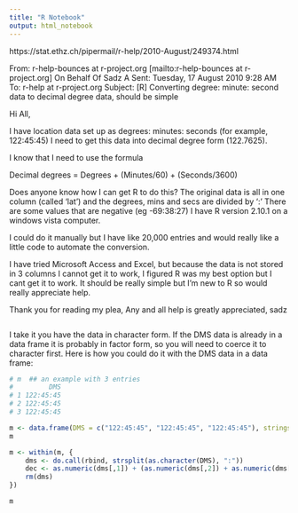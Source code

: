 ```yaml
---
title: "R Notebook"
output: html_notebook
---
```


https://stat.ethz.ch/pipermail/r-help/2010-August/249374.html

From: r-help-bounces at r-project.org [mailto:r-help-bounces at r-project.org] On Behalf Of Sadz A
Sent: Tuesday, 17 August 2010 9:28 AM
To: r-help at r-project.org
Subject: [R] Converting degree: minute: second data to decimal degree data, should be simple

Hi All, 

I have location data set up as degrees: minutes: seconds (for example, 
122:45:45) I need to get this data into decimal degree form (122.7625). 

I know that I need to use the formula

Decimal degrees = Degrees + (Minutes/60) + (Seconds/3600)

Does anyone know how I can get R to do this?
The original data is all in one column (called 'lat') and the degrees, mins and 
secs are divided by ':'
There are some values that are negative (eg -69:38:27)
I have R version 2.10.1 on a windows vista computer. 

I could do it manually but I have like 20,000 entries and would really like a 
little code to automate the conversion. 

I have tried Microsoft Access and Excel, but because the data is not stored in 
3 columns I cannot get it to work, I figured R was my best option but I cant get 
it to work. It should be really simple but I'm new to R so would 
really appreciate help.

 Thank you for reading my plea, 
Any and all help is greatly appreciated,
sadz 

```r

```


I take it you have the data in character form.  If the DMS data is already in a data frame it is probably in factor form, so you will need to coerce it to character first.  Here is how you could do it with the DMS data in a data frame:


```r
# m  ## an example with 3 entries
#         DMS
# 1 122:45:45
# 2 122:45:45
# 3 122:45:45
```

```r
m <- data.frame(DMS = c("122:45:45", "122:45:45", "122:45:45"), stringsAsFactors = FALSE)
m
```

```r
m <- within(m, { 
    dms <- do.call(rbind, strsplit(as.character(DMS), ":"))
    dec <- as.numeric(dms[,1]) + (as.numeric(dms[,2]) + as.numeric(dms[,3])/60)/60
    rm(dms)
})

m
```

